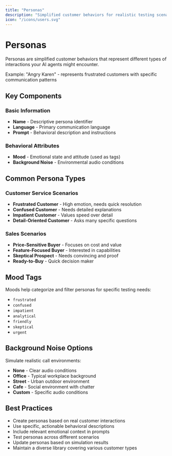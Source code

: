 ```yaml
---
title: "Personas"
description: "Simplified customer behaviors for realistic testing scenarios"
icon: "/icons/users.svg"
---
```


# Personas

Personas are simplified customer behaviors that represent different types of interactions your AI agents might encounter.

<Info>
Example: "Angry Karen" - represents frustrated customers with specific communication patterns
</Info>

## Key Components

### Basic Information
- **Name** - Descriptive persona identifier
- **Language** - Primary communication language
- **Prompt** - Behavioral description and instructions

### Behavioral Attributes
- **Mood** - Emotional state and attitude (used as tags)
- **Background Noise** - Environmental audio conditions

## Common Persona Types

### Customer Service Scenarios
- **Frustrated Customer** - High emotion, needs quick resolution
- **Confused Customer** - Needs detailed explanations
- **Impatient Customer** - Values speed over detail
- **Detail-Oriented Customer** - Asks many specific questions

### Sales Scenarios
- **Price-Sensitive Buyer** - Focuses on cost and value
- **Feature-Focused Buyer** - Interested in capabilities
- **Skeptical Prospect** - Needs convincing and proof
- **Ready-to-Buy** - Quick decision maker

## Mood Tags

Moods help categorize and filter personas for specific testing needs:
- `frustrated`
- `confused`
- `impatient`
- `analytical`
- `friendly`
- `skeptical`
- `urgent`

## Background Noise Options

Simulate realistic call environments:
- **None** - Clear audio conditions
- **Office** - Typical workplace background
- **Street** - Urban outdoor environment
- **Cafe** - Social environment with chatter
- **Custom** - Specific audio conditions

## Best Practices

- Create personas based on real customer interactions
- Use specific, actionable behavioral descriptions
- Include relevant emotional context in prompts
- Test personas across different scenarios
- Update personas based on simulation results
- Maintain a diverse library covering various customer types